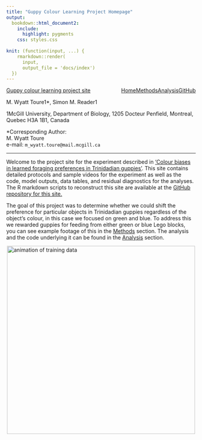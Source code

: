 ```yaml
---
title: "Guppy Colour Learning Project Homepage"
output:
  bookdown::html_document2:
    include:
      highlight: pygments
    css: styles.css
    
knit: (function(input, ...) {
    rmarkdown::render(
      input,
      output_file = 'docs/index')
  })
---
```


<div class="topnav">
  <a href="index.html">Guppy colour learning project site</a>
    <a href="https://github.com/wyatt-toure/guppy-colour-learning-project" style = "float: right;">GitHub</a>
    <a href="analysis.html" style = "float: right;">Analysis</a>
    <a href="methods.html" style = "float: right;">Methods</a>
    <a class="active" href="index.html" style = "float: right;">Home</a>
</div>


<p class="author-name">M. Wyatt Toure<span class="affil-mark">1*</span>, Simon M. Reader<span class="affil-mark">1</span></p>
<p class="author-affil"><span class="affil-mark">1</span>McGill University, Department of Biology, 1205 Docteur Penfield, Montreal, Quebec H3A 1B1, Canada</p>
<p><span class="affil-mark">*</span>Corresponding Author: <br>M. Wyatt Toure<br> e-mail: `m_wyatt.toure@mail.mcgill.ca`<br></p>

***

Welcome to the project site for the experiment described in <span style="text-decoration:underline">'Colour biases in learned foraging preferences in Trinidadian guppies'</span>. This site contains detailed protocols and sample videos for the experiment as well as the code, model outputs, data tables, and residual diagnostics for the analyses. The R markdown scripts to reconstruct this site are available at the [GitHub repository for this site.](https://github.com/wyatt-toure/guppy-colour-learning-project) 

The goal of this project was to determine whether we could shift the preference for particular objects in Trinidadian guppies regardless of the object's colour, in this case we focused on green and blue. To address this we rewarded guppies for feeding from either green or blue Lego blocks, you can see example footage of this in the [Methods](methods.html#Tests) section. The analysis and the code underlying it can be found in the [Analysis](analysis.html) section.

<img src="images/training-data-animation.gif" alt="animation of training data" width="500" style="display: block; margin-left: auto; margin-right: auto;"/>








